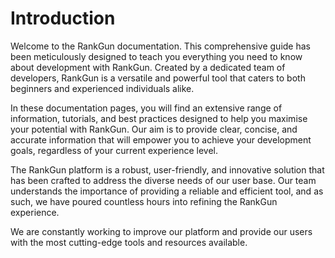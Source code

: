 # Introduction

Welcome to the RankGun documentation. This comprehensive guide has been meticulously designed to teach you everything you need to know about development with RankGun. Created by a dedicated team of developers, RankGun is a versatile and powerful tool that caters to both beginners and experienced individuals alike.

In these documentation pages, you will find an extensive range of information, tutorials, and best practices designed to help you maximise your potential with RankGun. Our aim is to provide clear, concise, and accurate information that will empower you to achieve your development goals, regardless of your current experience level.

The RankGun platform is a robust, user-friendly, and innovative solution that has been crafted to address the diverse needs of our user base. Our team understands the importance of providing a reliable and efficient tool, and as such, we have poured countless hours into refining the RankGun experience.

We are constantly working to improve our platform and provide our users with the most cutting-edge tools and resources available.


